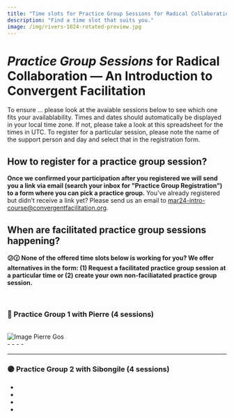 ```yaml
---
title: "Time slots for Practice Group Sessions for Radical Collaboration — An Introduction to Convergent Facilitation with Paul and Verene"
description: "Find a time slot that suits you."
image: /img/rivers-1024-rotated-preview.jpg
---
```




# *Practice Group Sessions* for Radical Collaboration — An Introduction to Convergent Facilitation 

To ensure ... please look at the avaiable sessions below to see which one fits your availablability. Times and dates should automatically be displayed in your local time zone. If not, please take a look at this spreadsheet for the times in UTC. To register for a particular session, please note the name of the support person and day and select that in the registration form. 


## How to register for a practice group session?

**Once we confirmed your participation after you registered we will send you a link via email (search your inbox for "Practice Group Registration") to a form where you can pick a practice group.** You've already registered but didn't receive a link yet? Please send us an email to [mar24-intro-course@convergentfacilitation.org](mailto:mar24-intro-course@convergentfacilitation.org).


## When are facilitated practice group sessions happening?

**😕🕜 None of the offered time slots below is working for you? We offer alternatives in the form: (1) Request a facilitated practice group session at a particular time or (2) create your own non-faciliatated practice group session.**

<br/> 

### 🔴 Practice Group 1 with Pierre (4 sessions)

   
<br/> 
   
<div className="column-container">
  <div style={{ flex: 1, paddingRight: '10px', textAlign: 'center' }}>
	<img src="/img/pierre_gos.png" alt="Image Pierre Gos" className="round-image" style={{height: "200px", width: "auto"}}/>
  </div>
  <div style={{ flex: 2, paddingLeft: '10px' }}>
	- <LocalTime year={2024} month={3} day={5} startHour={20} startMinute={0} endHour={21} endMinute={0}/>
	- <LocalTime year={2024} month={3} day={12} startHour={20} startMinute={0} endHour={21} endMinute={0}/>
	- <LocalTime year={2024} month={3} day={19} startHour={20} startMinute={0} endHour={21} endMinute={0}/>
	- <LocalTime year={2024} month={3} day={26} startHour={20} startMinute={0} endHour={21} endMinute={0}/>
  </div>
</div>

----

### 🟣 Practice Group 2 with Sibongile (4 sessions)

- <LocalTime year={2024} month={3} day={5} startHour={14} startMinute={0} endHour={17} endMinute={0}/>
- <LocalTime year={2024} month={3} day={12} startHour={15} startMinute={0} endHour={17} endMinute={0}/>
- <LocalTime year={2024} month={3} day={19} startHour={15} startMinute={0} endHour={17} endMinute={0}/>
- <LocalTime year={2024} month={3} day={26} startHour={15} startMinute={0} endHour={17} endMinute={0}/>
